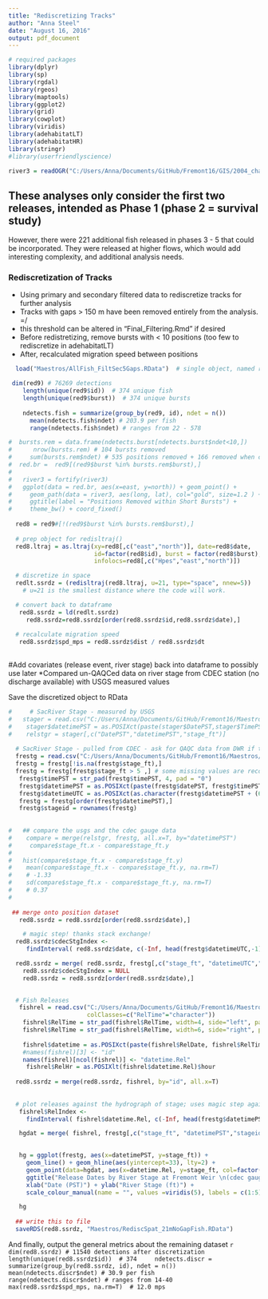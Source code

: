 ```yaml
---
title: "Rediscretizing Tracks"
author: "Anna Steel"
date: "August 16, 2016"
output: pdf_document
---
```

```r
# required packages
library(dplyr)
library(sp)
library(rgdal)
library(rgeos)
library(maptools)
library(ggplot2)
library(grid) 
library(cowplot)
library(viridis)
library(adehabitatLT)
library(adehabitatHR)
library(stringr)
#library(userfriendlyscience)

river3 = readOGR("C:/Users/Anna/Documents/GitHub/Fremont16/GIS/2004_channel","2004_channel_freTightclip")

```
## These analyses only consider the first two releases, intended as Phase 1 (phase 2 = survival study)
However, there were 221 additional fish released in phases 3 - 5 that could be incorporated. They were released at higher flows, which would add interesting complexity, and additional analysis needs. 

### Rediscretization of Tracks
- Using primary and secondary filtered data to rediscretize tracks for further analysis
-  Tracks with gaps > 150 m have been removed entirely from the analysis. =/
* this threshold can be altered in "Final_Filtering.Rmd" if desired
- Before redistretizing, remove bursts with < 10 positions (too few to rediscretize in adehabitatLT)
- After, recalculated migration speed between positions

```r
  load("Maestros/AllFish_FiltSec5Gaps.RData")  # single object, named red9

 dim(red9) # 76269 detections 
    length(unique(red9$id))  # 374 unique fish
    length(unique(red9$burst))  # 374 unique bursts
    
    ndetects.fish = summarize(group_by(red9, id), ndet = n())  
      mean(ndetects.fish$ndet) # 203.9 per fish
      range(ndetects.fish$ndet) # ranges from 22 - 578

```

```r
#  bursts.rem = data.frame(ndetects.burst[ndetects.burst$ndet<10,])
#      nrow(bursts.rem) # 104 bursts removed
#     sum(bursts.rem$ndet) # 535 positions removed + 166 removed when cut the bursts (<4 pos remaining in cut burst) = 701 total positions removed
#  red.br =  red9[(red9$burst %in% bursts.rem$burst),] 
#   
#   river3 = fortify(river3)
#   ggplot(data = red.br, aes(x=east, y=north)) + geom_point() + 
#     geom_path(data = river3, aes(long, lat), col="gold", size=1.2 ) +
#     ggtitle(label = "Positions Removed within Short Bursts") +
#     theme_bw() + coord_fixed()
    
  red8 = red9#[!(red9$burst %in% bursts.rem$burst),]
  
  # prep object for redisltraj()
  red8.ltraj = as.ltraj(xy=red8[,c("east","north")], date=red8$date, 
                        id=factor(red8$id), burst = factor(red8$burst),
                        infolocs=red8[,c("Hpes","east","north")])
```

```r
  # discretize in space
  redlt.ssrdz = (redisltraj(red8.ltraj, u=21, type="space", nnew=5)) 
    # u=21 is the smallest distance where the code will work.

  # convert back to dataframe
   red8.ssrdz = ld(redlt.ssrdz)
     red8.ssrdz=red8.ssrdz[order(red8.ssrdz$id,red8.ssrdz$date),]
     
  # recalculate migration speed  
   red8.ssrdz$spd_mps = red8.ssrdz$dist / red8.ssrdz$dt
   
```




#Add covariates (release event, river stage) back into dataframe to possibly use later
*Compared un-QAQCed data on river stage from CDEC station (no discharge available) with USGS measured values

Save the discretized object to RData


```r

#     # SacRiver Stage - measured by USGS
#   stager = read.csv("C:/Users/Anna/Documents/GitHub/Fremont16/Maestros/SacDischargeRoundedtime.csv", colClasses=c("TimePST"="character"))
#    stager$datetimePST = as.POSIXct(paste(stager$DatePST,stager$TimePST), format="%Y-%m-%d %H:%M")
#    relstgr = stager[,c("DatePST","datetimePST","stage_ft")]
  
  # SacRiver Stage - pulled from CDEC - ask for QAQC data from DWR if this seems okay 
  frestg = read.csv("C:/Users/Anna/Documents/GitHub/Fremont16/Maestros/FRE_stage_2016study.csv")
  frestg = frestg[!is.na(frestg$stage_ft),]
  frestg = frestg[frestg$stage_ft > 5 ,] # some missing values are recorded as 2 or 5; remove these entirely
   frestg$timePST = str_pad(frestg$timePST, 4, pad = "0")
   frestg$datetimePST = as.POSIXct(paste(frestg$datePST, frestg$timePST), format="%Y%m%d %H%M", tz="Etc/GMT-8")
   frestg$datetimeUTC = as.POSIXct(as.character(frestg$datetimePST + (60*60*8)), tz="GMT")
   frestg = frestg[order(frestg$datetimePST),]
   frestg$stageid = rownames(frestg)
  
   
#   ## compare the usgs and the cdec gauge data 
#    compare = merge(relstgr, frestg, all.x=T, by="datetimePST")
#     compare$stage_ft.x - compare$stage_ft.y
#     
#   hist(compare$stage_ft.x - compare$stage_ft.y)
#    mean(compare$stage_ft.x - compare$stage_ft.y, na.rm=T)
#    # -1.33
#    sd(compare$stage_ft.x - compare$stage_ft.y, na.rm=T)
#    # 0.37
#    
   
 ## merge onto position dataset
   red8.ssrdz = red8.ssrdz[order(red8.ssrdz$date),]

    # magic step! thanks stack exchange!
  red8.ssrdz$cdecStgIndex <- 
     findInterval( red8.ssrdz$date, c(-Inf, head(frestg$datetimeUTC,-1))+ c(0,diff(as.numeric(frestg$datetimeUTC))/2 )) 

  red8.ssrdz = merge( red8.ssrdz, frestg[,c("stage_ft", "datetimeUTC","stageid")], by.y="stageid", by.x="cdecStgIndex", all.x=T)
    red8.ssrdz$cdecStgIndex = NULL
    red8.ssrdz = red8.ssrdz[order(red8.ssrdz$date),]

  
  # Fish Releases
   fishrel = read.csv("C:/Users/Anna/Documents/GitHub/Fremont16/Maestros/TaggingDataRelEv.csv", 
                      colClasses=c("RelTime"="character"))
    fishrel$RelTime = str_pad(fishrel$RelTime, width=4, side="left", pad="0")
    fishrel$RelTime = str_pad(fishrel$RelTime, width=6, side="right", pad="0")
    
    fishrel$datetime = as.POSIXct(paste(fishrel$RelDate, fishrel$RelTime), format="%Y-%m-%d %H%M%S", tz="Etc/GMT-8")
    #names(fishrel)[3] <- "id"
    names(fishrel)[ncol(fishrel)] <- "datetime.Rel"
     fishrel$RelHr = as.POSIXlt(fishrel$datetime.Rel)$hour
        
  red8.ssrdz = merge(red8.ssrdz, fishrel, by="id", all.x=T)
  
   
  # plot releases against the hydrograph of stage; uses magic step again! 
   fishrel$RelIndex <- 
     findInterval( fishrel$datetime.Rel, c(-Inf, head(frestg$datetimePST,-1))+ c(0,diff(as.numeric(frestg$datetimePST))/2 )) 

   hgdat = merge( fishrel, frestg[,c("stage_ft", "datetimePST","stageid")], by.y="stageid", by.x="RelIndex", all.x=T)

 
   hg = ggplot(frestg, aes(x=datetimePST, y=stage_ft)) + 
     geom_line() + geom_hline(aes(yintercept=33), lty=2) +
     geom_point(data=hgdat, aes(x=datetime.Rel, y=stage_ft, col=factor(RelEv)), pch=16, cex=6) + 
     ggtitle("Release Dates by River Stage at Fremont Weir \n(cdec gauge)") + 
     xlab("Date (PST)") + ylab("River Stage (ft)") + 
     scale_colour_manual(name = "", values =viridis(5), labels = c(1:5))

   hg
   
  ## write this to file
  saveRDS(red8.ssrdz, "Maestros/RediscSpat_21mNoGapFish.RData")
```



And finally, output the general metrics about the remaining dataset
```r
    dim(red8.ssrdz) # 11540 detections after discretization
    length(unique(red8.ssrdz$id))  # 374
    ndetects.discr = summarize(group_by(red8.ssrdz, id), ndet = n())  
      mean(ndetects.discr$ndet) # 30.9 per fish
      range(ndetects.discr$ndet) # ranges from 14-40
    max(red8.ssrdz$spd_mps, na.rm=T)  # 12.0 mps
    ```
